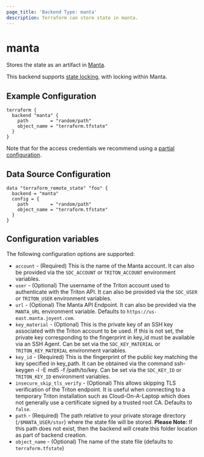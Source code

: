 ```yaml
---
page_title: 'Backend Type: manta'
description: Terraform can store state in manta.
---
```


# manta

Stores the state as an artifact in [Manta](https://www.joyent.com/manta).

This backend supports [state locking](/language/state/locking), with locking within Manta.

## Example Configuration

```hcl
terraform {
  backend "manta" {
    path        = "random/path"
    object_name = "terraform.tfstate"
  }
}
```

Note that for the access credentials we recommend using a
[partial configuration](/language/settings/backends/configuration#partial-configuration).

## Data Source Configuration

```hcl
data "terraform_remote_state" "foo" {
  backend = "manta"
  config = {
    path        = "random/path"
    object_name = "terraform.tfstate"
  }
}
```

## Configuration variables

The following configuration options are supported:

- `account` - (Required) This is the name of the Manta account. It can also be provided via the `SDC_ACCOUNT` or `TRITON_ACCOUNT` environment variables.
- `user` - (Optional) The username of the Triton account used to authenticate with the Triton API. It can also be provided via the `SDC_USER` or `TRITON_USER` environment variables.
- `url` - (Optional) The Manta API Endpoint. It can also be provided via the `MANTA_URL` environment variable. Defaults to `https://us-east.manta.joyent.com`.
- `key_material` - (Optional) This is the private key of an SSH key associated with the Triton account to be used. If this is not set, the private key corresponding to the fingerprint in key_id must be available via an SSH Agent. Can be set via the `SDC_KEY_MATERIAL` or `TRITON_KEY_MATERIAL` environment variables.
- `key_id` - (Required) This is the fingerprint of the public key matching the key specified in key_path. It can be obtained via the command ssh-keygen -l -E md5 -f /path/to/key. Can be set via the `SDC_KEY_ID` or `TRITON_KEY_ID` environment variables.
- `insecure_skip_tls_verify` - (Optional) This allows skipping TLS verification of the Triton endpoint. It is useful when connecting to a temporary Triton installation such as Cloud-On-A-Laptop which does not generally use a certificate signed by a trusted root CA. Defaults to `false`.
- `path` - (Required) The path relative to your private storage directory (`/$MANTA_USER/stor`) where the state file will be stored. **Please Note:** If this path does not exist, then the backend will create this folder location as part of backend creation.
- `object_name` - (Optional) The name of the state file (defaults to `terraform.tfstate`)
